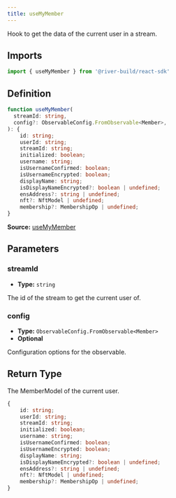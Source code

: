 ```yaml
---
title: useMyMember
---
```

Hook to get the data of the current user in a stream.

## Imports

```ts
import { useMyMember } from '@river-build/react-sdk'
```

## Definition

```ts
function useMyMember(
  streamId: string,
  config?: ObservableConfig.FromObservable<Member>,
): {
    id: string;
    userId: string;
    streamId: string;
    initialized: boolean;
    username: string;
    isUsernameConfirmed: boolean;
    isUsernameEncrypted: boolean;
    displayName: string;
    isDisplayNameEncrypted?: boolean | undefined;
    ensAddress?: string | undefined;
    nft?: NftModel | undefined;
    membership?: MembershipOp | undefined;
}
```

**Source:** [useMyMember](https://github.com/towns-protocol/towns/blob/main/packages/react-sdk/src/useMyMember.ts)

## Parameters

### streamId

- **Type:** `string`

The id of the stream to get the current user of.

### config

- **Type:** `ObservableConfig.FromObservable<Member>`
- **Optional**

Configuration options for the observable.

## Return Type

The MemberModel of the current user.

```ts
{
    id: string;
    userId: string;
    streamId: string;
    initialized: boolean;
    username: string;
    isUsernameConfirmed: boolean;
    isUsernameEncrypted: boolean;
    displayName: string;
    isDisplayNameEncrypted?: boolean | undefined;
    ensAddress?: string | undefined;
    nft?: NftModel | undefined;
    membership?: MembershipOp | undefined;
}
```
